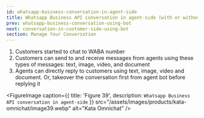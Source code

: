 ```yaml
---
id: whatsapp-business-conversation-in-agent-side
title: Whatsapp Business API conversation in agent-side (with or without bot)
prev: whatsapp-business-conversation-using-bot
next: conversation-in-customer-side-using-bot
section: Manage Your Conversation
---
```


1. Customers started to chat to WABA number
2. Customers can send to and receive messages from agents using these types of messages: text, image, video, and document
3. Agents can directly reply to customers using text, image, video and document. Or, takeover the conversation first from agent bot before replying it

<FigureImage
  caption={{ title: 'Figure 39', description: `Whatsapp Business API conversation in agent-side` }}
  src="/assets/images/products/kata-omnichat/image39.webp"
  alt="Kata Omnichat"
/>
